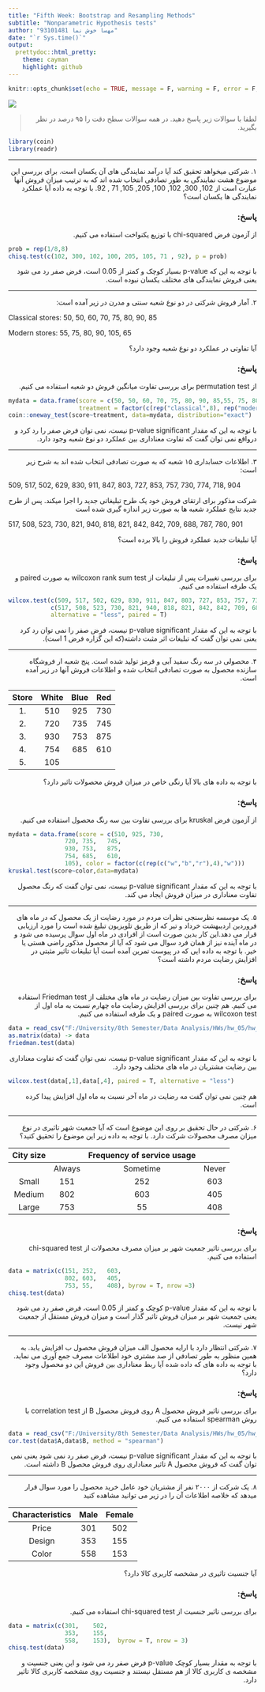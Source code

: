 ```yaml
---
title: "Fifth Week: Bootstrap and Resampling Methods"
subtitle: "Nonparametric Hypothesis tests"
author: "مهسا خوش نما 93101481"
date: "`r Sys.time()`"
output:
  prettydoc::html_pretty:
    theme: cayman
    highlight: github
---
```


```r
knitr::opts_chunk$set(echo = TRUE, message = F, warning = F, error = F,fig.width = 16,fig.height = 8)
```
<div align="center">
<img  src="images/NonparametricStatistics_iStock.jpg"  align = 'center'>
</div>

> <p dir="RTL"> 
لطفا با سوالات زیر پاسخ دهید.
در همه سوالات سطح دقت را ۹۵ درصد در نظر بگیرید.
</p>

```r
library(coin)
library(readr)
```


***

<p dir="RTL">
۱. شرکتی میخواهد تحقیق کند آیا درآمد نمایندگی های آن یکسان است. برای بررسی این موضوع هشت نمایندگی
به طور تصادفی انتخاب شده اند که به ترتیب میزان فروش آنها عبارت است از 
102, 300, 102, 100, 205, 105, 71 , 92.
با توجه به داده آیا عملکرد نمایندگی ها یکسان است؟
</p>

<h3 dir = "RTL">
پاسخ:
</h3>

<p dir="RTL">
از آزمون فرض chi-squared با توزیع یکنواخت استفاده می کنیم.
</p>

```r
prob = rep(1/8,8)
chisq.test(c(102, 300, 102, 100, 205, 105, 71 , 92), p = prob)
```

<p dir="RTL">
با توجه به این که p-value بسیار کوچک و کمتر از 0.05 است، فرض صفر رد می شود یعنی فروش نمایندگی های مختلف یکسان نبوده است.
</p>
***

<p dir="RTL">
۲. آمار فروش شرکتی در دو نوع شعبه سنتی و مدرن در زیر آمده است:
</p>

Classical stores: 50, 50, 60, 70, 75, 80, 90, 85

Modern stores: 55, 75, 80, 90, 105, 65

<p dir="RTL">
آیا تفاوتی در عملکرد دو نوع شعبه وجود دارد؟
</p>

<h3 dir = "RTL">
پاسخ:
</h3>

<p dir="RTL">
از permutation test برای بررسی تفاوت میانگین فروش دو شعبه استفاده می کنیم.
</p>

```r
mydata = data.frame(score = c(50, 50, 60, 70, 75, 80, 90, 85,55, 75, 80, 90, 105, 65),
                    treatment = factor(c(rep("classical",8), rep("modern",6))))
coin::oneway_test(score~treatment, data=mydata, distribution="exact")
```

<p dir="RTL">
با توجه به این که مقدار p-value significant نیست، نمی توان فرض صفر را رد کرد و درواقع نمی توان گفت که تفاوت معناداری بین عملکرد دو نوع شعبه وجود دارد.
</p>

***

<p dir="RTL">
۳. اطلاعات حسابداری ۱۵ شعبه که به صورت تصادفی انتخاب شده اند به شرح زیر است:
</p>

509, 517, 502, 629, 830, 911, 847, 803, 727, 853, 757, 730, 774, 718, 904

<p dir="RTL">
شرکت مذکور برای ارتقای فروش خود یک طرح تبلیغاتی جدید را اجرا میکند. پس از طرح جدید نتایج عملکرد شعبه ها  به صورت زیر 
اندازه گیری شده است
</p>

517, 508, 523, 730, 821, 940, 818, 821, 842, 842, 709, 688, 787, 780, 901

<p dir="RTL">
آیا تبلیغات جدید عملکرد فروش را بالا برده است؟
</p>

<h3 dir = "RTL">
پاسخ:
</h3>

<p dir="RTL">
برای بررسی تغییرات پس از تبلیغات از wilcoxon rank sum test به صورت paired و یک طرفه استفاده می کنیم.
</p>

```r
wilcox.test(c(509, 517, 502, 629, 830, 911, 847, 803, 727, 853, 757, 730, 774, 718, 904),
            c(517, 508, 523, 730, 821, 940, 818, 821, 842, 842, 709, 688, 787, 780, 901),
            alternative = "less", paired = T)
```

<p dir="RTL">
با توجه به این که مقدار p-value significant نیست، فرض صفر را نمی توان رد کرد یعنی نمی توان گفت که تبلیغات اثر مثبت داشته(که این گزاره فرض 1 است).
</p>


***

<p dir="RTL">
۴. محصولی در سه رنگ سفید آبی و قرمز تولید شده است.
پنج شعبه ار فروشگاه سازنده محصول به صورت تصادفی انتخاب شده و اطلاعات فروش آنها در زیر آمده است.
</p>

| Store | White | Blue | Red |
| :----: | :----: | :----: | :----: |
| 1. |	510 |	925 |	730 |
| 2. | 720 | 735 | 745 |
| 3. |	930 |	753 |	875 |
| 4. |	754 |	685 |	610 |
| 5. |	105	|  |  |

<p dir="RTL">
با توجه به داده های بالا آیا رنگی خاص در میزان فروش محصولات تاثیر دارد؟
</p>

<h3 dir = "RTL">
پاسخ:
</h3>

<p dir="RTL">
از آزمون فرض kruskal برای بررسی تفاوت بین سه رنگ محصول استفاده می کنیم.
</p>

```r
mydata = data.frame(score = c(510, 925,	730,
                720, 735,	745,
                930, 753,	875,
                754, 685,	610,
                105), color = factor(c(rep(c("w","b","r"),4),"w")))
kruskal.test(score~color,data=mydata)
```

<p dir="RTL">
با توجه به این که مقدار p-value significant نیست، نمی توان گفت که رنگ محصول تفاوت معناداری در میزان فروش ایجاد می کند.
</p>
***

<p dir="RTL">
۵. یک موسسه نظرسنجی نظرات مردم در مورد رضایت از یک محصول که در ماه های فروردین اردیبهشت خرداد و تیر که از طریق تلویزیون 
تبلیغ شده است را مورد ارزیابی قرار می دهد.این کار بدین صورت است از افرادی در ماه اول سوال پرسیده می شود و در ماه آینده نیز از همان فرد سوال می شود که آیا از محصول مذکور راضی هستی یا خیر.
با توجه به داده ایی که در پیوست تمرین آمده است آیا تبلیغات تاثیر مثبتی در افزایش رضایت مردم داشته است؟
</p>

<h3 dir = "RTL">
پاسخ:
</h3>

<p dir="RTL">
برای بررسی تفاوت بین میزان رضایت در ماه های مختلف از Friedman test استفاده می کنیم. هم چنین برای بررسی افزایش رضایت ماه چهارم نسبت به ماه اول از wilcoxon test به صورت paired و یک طرفه استفاده می کنیم.
</p>

```r
data = read_csv("F:/University/8th Semester/Data Analysis/HWs/hw_05/hw_05/data/tv.csv")
as.matrix(data) -> data
friedman.test(data)
```

<p dir="RTL">
با توجه به این که مقدار p-value significant نیست، نمی توان گفت که تفاوت معناداری بین رضایت مشتریان  در ماه های مختلف وجود دارد.
</p>

```r
wilcox.test(data[,1],data[,4], paired = T, alternative = "less")
```

<p dir="RTL">
هم چنین نمی توان گفت مه رضایت در ماه آخر نسبت به ماه اول افزایش پیدا کرده است.
</p>
***

<p dir="RTL"> 
۶. شرکتی در حال تحقیق بر روی این موضوع است که آیا جمعیت شهر تاثیری در نوع میزان مصرف محصولات شرکت دارد.
با توجه به داده زیر این موضوع را تحقیق کنید؟
</p>


| City size |	| Frequency of service usage | |
| :---: |  :---:  | :---: | :---: | 
| | Always	| Sometime | Never |
| Small	| 151	| 252	| 603 |
| Medium	| 802	| 603	| 405 |
| Large	| 753	| 55	| 408 |


<h3 dir = "RTL">
پاسخ:
</h3>

<p dir="RTL">
برای بررسی تاثیر جمعیت شهر بر میزان مصرف محصولات از chi-squared test استفاده می کنیم.
</p>

```r
data = matrix(c(151, 252,	603,
              	802, 603,	405,
              	753, 55,	408), byrow = T, nrow =3)
chisq.test(data)
```

<p dir="RTL">
با توجه به این که مقدار p-value کوچک و کمتر از 0.05 است، فرض صفر رد می شود یعنی جمعیت شهر بر میزان فروش تاثیر گذار است و میزان فروش مستقل از جمعیت شهر نیست.
</p>

***

<p dir="RTL"> 
۷. شرکتی انتظار دارد با ارایه محصول الف میزان فروش محصول ب افزایش یابد.
به همین منظور به طور تصادفی از صد مشتری خود اطلاعات مصرف جمع آوری می نماید.
با توجه به داده های که داده شده آیا ربط معناداری بین فروش این دو محصول وجود دارد؟
</p>

<h3 dir = "RTL">
پاسخ:
</h3>

<p dir="RTL">
برای بررسی تاثیر فروش محصول A روی فروش محصول B از correlation test با روش spearman استفاده می کنیم.
</p>

```r
data = read_csv("F:/University/8th Semester/Data Analysis/HWs/hw_05/hw_05/data/consumption.csv")
cor.test(data$A,data$B, method = "spearman")
```

<p dir="RTL">
با توجه به این که مقدار p-value significant نیست، فرض صفر رد نمی شود یعنی نمی توان گفت که فروش محصول A تاثیر معناداری روی فروش محصول B داشته است.
</p>
***

<p dir="RTL"> 
۸. یک شرکت از ۲۰۰۰ نفر از مشتریان خود عامل خرید محصول را مورد سوال قرار میدهد 
که خلاصه اطلاعات آن را در زیر می توانید مشاهده کنید
</p>

| Characteristics	| Male	| Female |
| :---: |  :---:  | :---: |
| Price	| 301	| 502 |
| Design	| 353	| 155 |
| Color	| 558	| 153 |

<p dir="RTL"> 
آیا جنسیت تاثیری در مشخصه کاربری کالا دارد؟
</p>


<h3 dir = "RTL">
پاسخ:
</h3>

<p dir="RTL">
برای بررسی تاثیر جنسیت از chi-squared test استفاده می کنیم.
</p>

```r
data = matrix(c(301,	502,
                353,	155,
                558,	153),  byrow = T, nrow = 3)
chisq.test(data)
```

<p dir="RTL">
با توجه به مقدار بسیار کوچک p-value فرض صفر رد می شود و این یعنی جنسیت و مشخصه ی کاربری کالا از هم مستقل نیستند و جنسیت روی مشخصه کاربری کالا تاثیر دارد.
</p>
